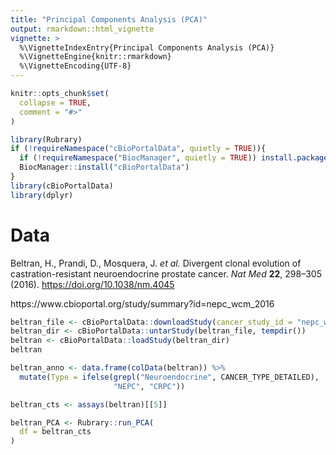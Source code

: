 ```yaml
---
title: "Principal Components Analysis (PCA)"
output: rmarkdown::html_vignette
vignette: >
  %\VignetteIndexEntry{Principal Components Analysis (PCA)}
  %\VignetteEngine{knitr::rmarkdown}
  %\VignetteEncoding{UTF-8}
---
```


```r
knitr::opts_chunk$set(
  collapse = TRUE,
  comment = "#>"
)
```

```r
library(Rubrary)
if (!requireNamespace("cBioPortalData", quietly = TRUE)){
  if (!requireNamespace("BiocManager", quietly = TRUE)) install.packages("BiocManager")
  BiocManager::install("cBioPortalData")
}
library(cBioPortalData)
library(dplyr)
```

# Data

Beltran, H., Prandi, D., Mosquera, J. *et al.* Divergent clonal evolution of castration-resistant neuroendocrine prostate cancer. *Nat Med* **22**, 298--305 (2016). <https://doi.org/10.1038/nm.4045>

https://www.cbioportal.org/study/summary?id=nepc_wcm_2016

```r
beltran_file <- cBioPortalData::downloadStudy(cancer_study_id = "nepc_wcm_2016")
beltran_dir <- cBioPortalData::untarStudy(beltran_file, tempdir())
beltran <- cBioPortalData::loadStudy(beltran_dir)
beltran
```

```r
beltran_anno <- data.frame(colData(beltran)) %>%
  mutate(Type = ifelse(grepl("Neuroendocrine", CANCER_TYPE_DETAILED),
                       "NEPC", "CRPC"))

beltran_cts <- assays(beltran)[[5]]
```

```r
beltran_PCA <- Rubrary::run_PCA(
  df = beltran_cts
)
```

